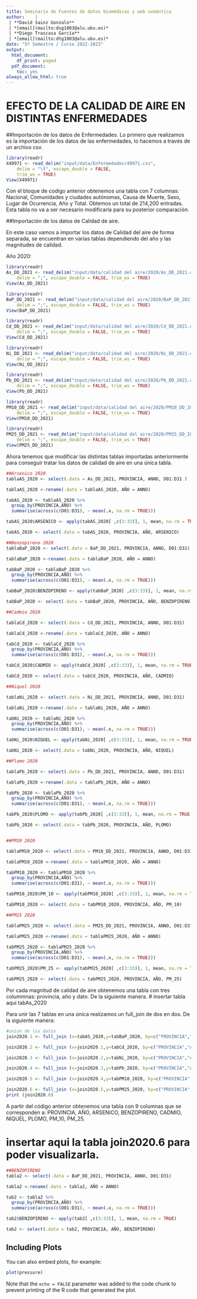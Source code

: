 ```yaml
---
title: Seminario de Fuentes de datos biomédicas y web semántica
author:    | 
 | **David Sainz Gonzalo**
 | *[email](mailto:dsg1003@alu.ubu.es)*
 | **Diego Trascasa García**
 | *[email](mailto:dtg1003@alu.ubu.es)*
date: "5º Semestre / Curso 2022-2023"
output:
  html_document:
    df_print: paged
  pdf_document: 
    toc: yes
always_allow_html: true
---
```


# EFECTO DE LA CALIDAD DE AIRE EN DISTINTAS ENFERMEDADES

##Importación de los datos de Enfermedades.
Lo primero que realizamos es la importación de los datos de las enfermedades, lo hacemos a través de un archivo csv.

```r
library(readr)
X49971 <- read_delim("input/data/Enfermedades/49971.csv", 
    delim = "\t", escape_double = FALSE, 
    trim_ws = TRUE)
View(X49971)
```
Con el bloque de codigo anterior obtenemos una tabla con 7 columnas: 
Nacional, Comunidades y ciudades autónomas, Causa de Muerte, Sexo, Lugar de Ocurrencia, Año y Total. 
Obtemos un total de 214,200 entradas.
Esta tabla no va a ser necesario modificarla para su posterior comparación.


##Importación de los datos de Calidad de aire.

En este caso vamos a importar los datos de Calidad del aire de forma separada, se encuentran en varias tablas dependiendo del año y las magnitudes de calidad.

Año 2020:

```r
library(readr)
As_DD_2021 <- read_delim("input/data/calidad del aire/2020/As_DD_2021.csv", 
    delim = ";", escape_double = FALSE, trim_ws = TRUE)
View(As_DD_2021)

library(readr)
BaP_DD_2021 <- read_delim("input/data/calidad del aire/2020/BaP_DD_2021.csv", 
    delim = ";", escape_double = FALSE, trim_ws = TRUE)
View(BaP_DD_2021)

library(readr)
Cd_DD_2021 <- read_delim("input/data/calidad del aire/2020/Cd_DD_2021.csv", 
    delim = ";", escape_double = FALSE, trim_ws = TRUE)
View(Cd_DD_2021)

library(readr)
Ni_DD_2021 <- read_delim("input/data/calidad del aire/2020/Ni_DD_2021.csv", 
    delim = ";", escape_double = FALSE, trim_ws = TRUE)
View(Ni_DD_2021)

library(readr)
Pb_DD_2021 <- read_delim("input/data/calidad del aire/2020/Pb_DD_2021.csv", 
    delim = ";", escape_double = FALSE, trim_ws = TRUE)
View(Pb_DD_2021)

library(readr)
PM10_DD_2021 <- read_delim("input/data/calidad del aire/2020/PM10_DD_2021.csv", 
    delim = ";", escape_double = FALSE, trim_ws = TRUE)
View(PM10_DD_2021)

library(readr)
PM25_DD_2021 <- read_delim("input/data/calidad del aire/2020/PM25_DD_2021.csv", 
    delim = ";", escape_double = FALSE, trim_ws = TRUE)
View(PM25_DD_2021)
```

Ahora tenemos que modificar las distintas tablas importadas anteriormente para conseguir tratar los datos de calidad de aire en una única tabla.

```r
##Arsenico 2020
tablaAS_2020 <- select(.data = As_DD_2021, PROVINCIA, ANNO, D01:D31 )

tablaAS_2020 <-rename(.data = tablaAS_2020, AÑO = ANNO)

tabAS_2020 <- tablaAS_2020 %>%
  group_by(PROVINCIA,AÑO) %>%
  summarise(across(c(D01:D31), ~ mean(.x, na.rm = TRUE)))

tabAS_2020$ARSENICO <- apply(tabAS_2020[ ,c(3:33)], 1, mean, na.rm = TRUE)

tabAS_2020 <- select(.data = tabAS_2020, PROVINCIA, AÑO, ARSENICO)

##Benzopireno 2020
tablaBaP_2020 <- select(.data = BaP_DD_2021, PROVINCIA, ANNO, D01:D31)

tablaBaP_2020 <-rename(.data = tablaBaP_2020, AÑO = ANNO)

tabBaP_2020 <- tablaBaP_2020 %>%
  group_by(PROVINCIA,AÑO) %>%
  summarise(across(c(D01:D31), ~ mean(.x, na.rm = TRUE)))

tabBaP_2020$BENZOPIRENO <- apply(tabBaP_2020[ ,c(3:33)], 1, mean, na.rm = TRUE)

tabBaP_2020 <- select(.data = tabBaP_2020, PROVINCIA, AÑO, BENZOPIRENO)

##Cadmio 2020

tablaCd_2020 <- select(.data = Cd_DD_2021, PROVINCIA, ANNO, D01:D31)

tablaCd_2020 <-rename(.data = tablaCd_2020, AÑO = ANNO)

tabCd_2020 <- tablaCd_2020 %>%
  group_by(PROVINCIA,AÑO) %>%
  summarise(across(c(D01:D31), ~ mean(.x, na.rm = TRUE)))

tabCd_2020$CADMIO <- apply(tabCd_2020[ ,c(3:33)], 1, mean, na.rm = TRUE)

tabCd_2020 <- select(.data = tabCd_2020, PROVINCIA, AÑO, CADMIO)

##Niquel 2020

tablaNi_2020 <- select(.data = Ni_DD_2021, PROVINCIA, ANNO, D01:D31)

tablaNi_2020 <-rename(.data = tablaNi_2020, AÑO = ANNO)

tabNi_2020 <- tablaNi_2020 %>%
  group_by(PROVINCIA,AÑO) %>%
  summarise(across(c(D01:D31), ~ mean(.x, na.rm = TRUE)))

tabNi_2020$NIQUEL <- apply(tabNi_2020[ ,c(3:33)], 1, mean, na.rm = TRUE)

tabNi_2020 <- select(.data = tabNi_2020, PROVINCIA, AÑO, NIQUEL)

##Plomo 2020

tablaPb_2020 <- select(.data = Pb_DD_2021, PROVINCIA, ANNO, D01:D31)

tablaPb_2020 <-rename(.data = tablaPb_2020, AÑO = ANNO)

tabPb_2020 <- tablaPb_2020 %>%
  group_by(PROVINCIA,AÑO) %>%
  summarise(across(c(D01:D31), ~ mean(.x, na.rm = TRUE)))

tabPb_2020$PLOMO <- apply(tabPb_2020[ ,c(3:33)], 1, mean, na.rm = TRUE)

tabPb_2020 <- select(.data = tabPb_2020, PROVINCIA, AÑO, PLOMO)


##PM10 2020

tablaPM10_2020 <- select(.data = PM10_DD_2021, PROVINCIA, ANNO, D01:D31)

tablaPM10_2020 <-rename(.data = tablaPM10_2020, AÑO = ANNO)

tabPM10_2020 <- tablaPM10_2020 %>%
  group_by(PROVINCIA,AÑO) %>%
  summarise(across(c(D01:D31), ~ mean(.x, na.rm = TRUE)))

tabPM10_2020$PM_10 <- apply(tabPM10_2020[ ,c(3:33)], 1, mean, na.rm = TRUE)

tabPM10_2020 <- select(.data = tabPM10_2020, PROVINCIA, AÑO, PM_10)

##PM25 2020

tablaPM25_2020 <- select(.data = PM25_DD_2021, PROVINCIA, ANNO, D01:D31)

tablaPM25_2020 <-rename(.data = tablaPM25_2020, AÑO = ANNO)

tabPM25_2020 <- tablaPM25_2020 %>%
  group_by(PROVINCIA,AÑO) %>%
  summarise(across(c(D01:D31), ~ mean(.x, na.rm = TRUE)))

tabPM25_2020$PM_25 <- apply(tabPM25_2020[ ,c(3:33)], 1, mean, na.rm = TRUE)

tabPM25_2020 <- select(.data = tabPM25_2020, PROVINCIA, AÑO, PM_25)
```

Por cada magnitud de calidad de aire obtenemos una tabla con tres colummnas: provincia, año y dato. De la siguiente manera.
# insertar tabla aqui tabAs_2020

Para unir las 7 tablas en una única realizamos un full_join de dos en dos. De la siguiente manera:
```r
#union de los datos
join2020.1 <- full_join (x=tabAS_2020,y=tabBaP_2020, by=c("PROVINCIA","AÑO"))

join2020.2 <- full_join (x=join2020.1,y=tabCd_2020, by=c("PROVINCIA","AÑO"))

join2020.3 <- full_join (x=join2020.2,y=tabNi_2020, by=c("PROVINCIA","AÑO"))

join2020.4 <- full_join (x=join2020.3,y=tabPb_2020, by=c("PROVINCIA","AÑO"))

join2020.5 <- full_join (x=join2020.4,y=tabPM10_2020, by=c("PROVINCIA","AÑO"))

join2020.6 <- full_join (x=join2020.5,y=tabPM25_2020, by=c("PROVINCIA","AÑO"))
print (join2020.6)
```
A partir del código anterior obtenemos una tabla con 9 columnas que se corresponden a:
PROVINCIA, AÑO, ARSENICO, BENZOPIRENO, CADMIO, NIQUEL, PLOMO, PM_10, PM_25.

# insertar aqui la tabla join2020.6 para poder visualizarla.

```r
##BENZOPIRENO
tabla2 <- select(.data = BaP_DD_2021, PROVINCIA, ANNO, D01:D31)

tabla2 <-rename(.data = tabla2, AÑO = ANNO)

tab2 <- tabla2 %>%
  group_by(PROVINCIA,AÑO) %>%
  summarise(across(c(D01:D31), ~ mean(.x, na.rm = TRUE)))

tab2$BENZOPIRENO <- apply(tab2[ ,c(3:33)], 1, mean, na.rm = TRUE)

tab2 <- select(.data = tab2, PROVINCIA, AÑO, BENZOPIRENO)
```

## Including Plots

You can also embed plots, for example:

```r
plot(pressure)
```

Note that the `echo = FALSE` parameter was added to the code chunk to prevent printing of the R code that generated the plot.
